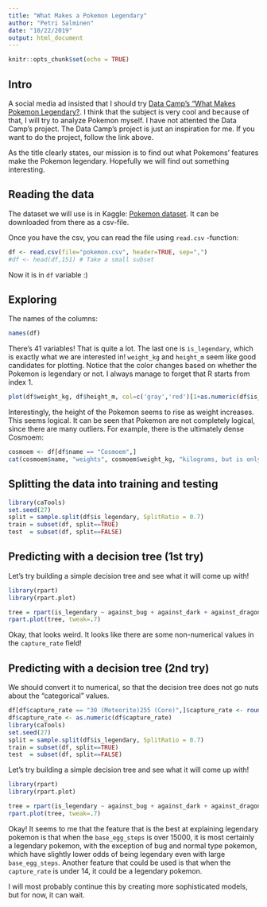 ```yaml
---
title: "What Makes a Pokemon Legendary"
author: "Petri Salminen"
date: "10/22/2019"
output: html_document
---
```


```r
knitr::opts_chunk$set(echo = TRUE)
```

## Intro

A social media ad insisted that I should try [Data Camp's "What Makes Pokemon Legendary?](https://www.datacamp.com/projects/712?open-modal=project-upgrade-modal). I think that the subject is very cool and because of that, I will try to analyze Pokemon myself. I have not attented the Data Camp's project. The Data Camp's project is just an inspiration for me. If you want to do the project, follow the link above.

As the title clearly states, our mission is to find out what Pokemons' features make the Pokemon legendary. Hopefully we will find out something interesting.

## Reading the data

The dataset we will use is in Kaggle: [Pokemon dataset](https://www.kaggle.com/rounakbanik/pokemon/download). It can be downloaded from there as a csv-file.

Once you have the csv, you can read the file using `read.csv` -function:

```r
df <- read.csv(file="pokemon.csv", header=TRUE, sep=",")
#df <- head(df,151) # Take a small subset
```

Now it is in `df` variable :)

## Exploring

The names of the columns:

```r
names(df)
```

There's 41 variables! That is quite a lot. The last one is `is_legendary`, which is exactly what we are interested in! `weight_kg` and `height_m` seem like good candidates for plotting. Notice that the color changes based on whether the Pokemon is legendary or not. I always manage to forget that R starts from index 1. 

```r
plot(df$weight_kg, df$height_m, col=c('gray','red')[1+as.numeric(df$is_legendary)])
```

Interestingly, the height of the Pokemon seems to rise as weight increases. This seems logical. It can be seen that Pokemon are not completely logical, since there are many outliers. For example, there is the ultimately dense Cosmoem:

```r
cosmoem <- df[df$name == "Cosmoem",]
cat(cosmoem$name, "weights", cosmoem$weight_kg, "kilograms, but is only", cosmoem$height_m, " meters tall!")
```


## Splitting the data into training and testing
```r
library(caTools)
set.seed(27)
split = sample.split(df$is_legendary, SplitRatio = 0.7)
train = subset(df, split==TRUE)
test  = subset(df, split==FALSE)
```

## Predicting with a decision tree (1st try)

Let's try building a simple decision tree and see what it will come up with!
```r
library(rpart)
library(rpart.plot)

tree = rpart(is_legendary ~ against_bug + against_dark + against_dragon + against_electric + against_fairy + against_fight + against_fire + against_flying + against_ghost + against_grass + against_ground + against_ice + against_normal + against_poison + against_psychic + against_rock + against_steel + against_water + attack + base_egg_steps + base_happiness + base_total + capture_rate + defense + experience_growth + height_m + hp + percentage_male + sp_attack + sp_defense + speed + type1 + type2 + weight_kg, data=train)
rpart.plot(tree, tweak=.7)
```

Okay, that looks weird. It looks like there are some non-numerical values in the `capture_rate` field!

## Predicting with a decision tree (2nd try)

We should convert it to numerical, so that the decision tree does not go nuts about the "categorical" values.

```r
df[df$capture_rate == "30 (Meteorite)255 (Core)",]$capture_rate <- round((30 + 255)/2)
df$capture_rate <- as.numeric(df$capture_rate)
library(caTools)
set.seed(27)
split = sample.split(df$is_legendary, SplitRatio = 0.7)
train = subset(df, split==TRUE)
test  = subset(df, split==FALSE)
```

Let's try building a simple decision tree and see what it will come up with!
```r
library(rpart)
library(rpart.plot)

tree = rpart(is_legendary ~ against_bug + against_dark + against_dragon + against_electric + against_fairy + against_fight + against_fire + against_flying + against_ghost + against_grass + against_ground + against_ice + against_normal + against_poison + against_psychic + against_rock + against_steel + against_water + attack + base_egg_steps + base_happiness + base_total + capture_rate + defense + experience_growth + height_m + hp + percentage_male + sp_attack + sp_defense + speed + type1 + type2 + weight_kg, data=train)
rpart.plot(tree, tweak=.7)
```

Okay! It seems to me that the feature that is the best at explaining legendary pokemon is that when the `base_egg_steps` is over 15000, it is most certainly a legendary pokemon, with the exception of bug and normal type pokemon, which have slightly lower odds of being legendary even with large `base_egg_steps`. Another feature that could be used is that when the `capture_rate` is under 14, it could be a legendary pokemon.

I will most probably continue this by creating more sophisticated models, but for now, it can wait.